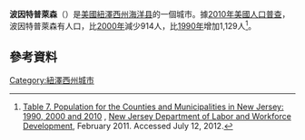 {{Infobox settlement
|name                     = Point Pleasant, New Jersey
|official_name            = Borough of Point Pleasant
|settlement_type          = [[Borough_(New_Jersey)|Borough]]
|nickname                 = 
|motto                    =

<!-- Images -->
|image_skyline            =
|imagesize                =
|image_caption            =
|image_flag               =
|image_seal               =

<!-- Maps -->
|image_map                = Point_pleasant_nj_029.png
|mapsize                  = 250x200px
|map_caption              = Map of Point Pleasant in Ocean County. Inset: Location of Ocean County highlighted in the State of New Jersey.
|image_map1               = Census_Bureau_map_of_Point_Pleasant,_New_Jersey.png
|mapsize1                 = 250x200px
|map_caption1             = 人口普查區地圖

<!-- Location -->
|subdivision_type         = [[國家|國家]]
|subdivision_name         = {{flag|United States}}
|subdivision_type1        = [[美國州份|州]]
|subdivision_name1        = {{flag|New Jersey}}
|subdivision_type2        = [[紐澤西州行政區劃|郡]]
|subdivision_name2        = [[海洋县|海洋县]]
|government_footnotes     = <ref name=DataBook/>
|government_type          = [[Borough_(New_Jersey)|Borough]]
|governing_body           = Borough Council
|leader_title             = [[市長|市長]]
|leader_name              = Robert A. Sabosik ([[Republican_Party_(United_States)|R]], term ends December 31, 2018)<ref>[http://www.state.nj.us/dca/home/20151020mayors.pdf 2015 New Jersey Mayors Directory], [[New_Jersey_Department_of_Community_Affairs|New Jersey Department of Community Affairs]], as of October 20, 2015. Accessed November 14, 2015.</ref>
|leader_title1            = [[City_manager|Administrator]] / [[Clerk_(municipal_official)|Clerk]]
|leader_name1             = David A. Maffei<ref>[http://ptboro.com/municipal_directory.html Municipal Directory] {{webarchive|url=https://web.archive.org/web/20150503023855/http://www.ptboro.com/municipal_directory.html |date=2015-05-03 }}, Borough of Point Pleasant. Accessed July 12, 2012.</ref>
|established_title        = [[Municipal_corporation|Incorporated]]
|established_date         = May 19, 1920

<!-- Area -->
|unit_pref                = Imperial
|area_footnotes           = <ref name=CensusArea>[http://www2.census.gov/geo/docs/maps-data/data/gazetteer/county_sub_list_34.txt 2010 Census Gazetteer Files: New Jersey County Subdivisions], [[United_States_Census_Bureau|United States Census Bureau]]. Accessed May 21, 2015.</ref>
|area_magnitude           =
|area_total_km2           = 10.790
|area_land_km2            =  9.035
|area_water_km2           =  1.755
|area_total_sq_mi         =  4.167
|area_land_sq_mi          =  3.489
|area_water_sq_mi         =  0.678
|area_water_percent       = 16.26

<!-- Population -->
|population_as_of         = [[2010年美國人口普查|2010年普查]]
|population_footnotes     = <ref name=APP2010>[http://php.app.com/census/results2.php?pageNum_Recordset1=2&totalRows_Recordset1=34&State=NJ&County=Ocean&Town=%25&Submit=Search 2010 Census Populations: Ocean County], ''[[Asbury_Park_Press|Asbury Park Press]]''. Accessed July 30, 2011.</ref><ref name=Census2010>[http://factfinder.census.gov/bkmk/table/1.0/en/DEC/10_DP/DPDP1/0600000US3402959880 DP-1 - Profile of General Population and Housing Characteristics: 2010 for Point Pleasant borough, Ocean County, New Jersey], [[United_States_Census_Bureau|United States Census Bureau]]. Accessed July 12, 2012.</ref><ref name=Districts2011/><ref name=LWD2010>[http://lwd.dol.state.nj.us/labor/lpa/census/2010/dp/dp1_oce/pointpleasant1.pdf Profile of General Demographic Characteristics: 2010 for Point Pleasant borough] {{Wayback|url=http://lwd.dol.state.nj.us/labor/lpa/census/2010/dp/dp1_oce/pointpleasant1.pdf |date=20160304071242 }}, [[New_Jersey_Department_of_Labor_and_Workforce_Development|New Jersey Department of Labor and Workforce Development]]. Accessed July 12, 2012.</ref>
|population_total         = 18392 
|population_rank          = 140th of 566 in state<br>11th of 33 in county<ref name=GCTPH1NJ2010>[http://factfinder.census.gov/bkmk/table/1.0/en/DEC/10_SF1/GCTPH1.ST16/0400000US34 GCT-PH1 Population, Housing Units, Area, and Density: 2010 - State -- County Subdivision from the 2010 Census Summary File 1 for New Jersey], [[United_States_Census_Bureau|United States Census Bureau]]. Accessed December 31, 2012.</ref> 
|population_density_km2   = auto 
|population_density_sq_mi = 5272.1
|population_density_rank  = 104th of 566 in state<br>1st of 33 in county<ref name=GCTPH1NJ2010/>
|population_est           = 18665
|pop_est_as_of            = 2014
|pop_est_footnotes        = <ref name=PopEst/>

<!-- General information -->
|timezone                 = [[Eastern_Time_Zone|東部 (EST)]]
|utc_offset               = -5
|timezone_DST             = [[Eastern_Daylight_Time|東部 (EDT)]]
|utc_offset_DST           = -4
|elevation_footnotes      = <ref>{{Gnis|885357|Borough of Point Pleasant}}, [[Geographic_Names_Information_System|Geographic Names Information System]]. Accessed March 11, 2013.</ref>
|elevation_m              = 
|elevation_ft             = 13
|coordinates_type         = region:US_type:city
|coordinates_region       = US-NJ
|coordinates_display      = inline,title
|coordinates_footnotes    = <ref name=CensusArea/><ref name="GR1">[http://www.census.gov/geo/www/gazetteer/gazette.html US Gazetteer files: 2010, 2000, and 1990], [[United_States_Census_Bureau|United States Census Bureau]]. Accessed September 4, 2014.</ref>
|latd                     = 40.077328
|longd                    = -74.070068

<!-- Area/postal codes & others -->
|postal_code_type         = [[ZIP_code|ZIP code]]
|postal_code              = 08742<ref>[http://tools.usps.com/go/ZipLookupResultsAction!input.action?resultMode=0&city=point%20pleasant&state=NJ Look Up a ZIP Code for Point Pleasant, NJ], [[United_States_Postal_Service|United States Postal Service]]. Accessed December 31, 2012.</ref><ref>[http://www.state.nj.us/infobank/njzips.htm Zip Codes], State of [[New_Jersey|New Jersey]]. Accessed August 29, 2013.</ref>
|area_code                = [[Area_codes_732_and_848|732]]<ref>[http://www.area-codes.com/search.asp?frmNPA=&frmNXX=&frmState=NJ&frmCity=Point+Pleasant Area Code Lookup - NPA NXX for Point Pleasant, NJ], Area-Codes.com. Accessed August 29, 2013.</ref>
|blank_name               = [[Federal_Information_Processing_Standards|FIPS code]]
|blank_info               = 3402959880<ref name=CensusArea/><ref name="GR2">[http://factfinder.census.gov American FactFinder], [[United_States_Census_Bureau|United States Census Bureau]]. Accessed September 4, 2014.</ref><ref>[http://mcdc2.missouri.edu/webrepts/commoncodes/ccc_nj.html A Cure for the Common Codes:  New Jersey]{{Dead link|date=2018年10月 |bot=InternetArchiveBot |fix-attempted=yes }}, Missouri Census Data Center. Accessed July 12, 2012.</ref>
|blank1_name              = [[Geographic_Names_Information_System|GNIS]] feature ID
|blank1_info              = 0885357<ref name=CensusArea/><ref name="GR3">[http://geonames.usgs.gov US Board on Geographic Names], [[United_States_Geological_Survey|United States Geological Survey]]. Accessed September 4, 2014.</ref>
|website                  = {{URL|http://www.ptboro.com}}
|footnotes                = 
}}
'''波因特普萊森'''（{{lang-en|Point Pleasant}}）是[[美國|美國]][[紐澤西州|紐澤西州]][[海洋县|海洋县]]的一個城市。據[[2010年美國人口普查|2010年美國人口普查]]，波因特普萊森有人口{{nowrap|18,392,<ref name=Census2010/><ref name=Districts2011/><ref name=LWD2010/>}}，比[[2000年美国人口普查|2000年]]減少914人，比[[1990年美国人口普查|1990年]]增加1,129人<ref>[http://lwd.dol.state.nj.us/labor/lpa/census/2010/2010data/table7cm.xls Table 7. Population for the Counties and Municipalities in New Jersey: 1990, 2000 and 2010] {{Wayback|url=http://lwd.dol.state.nj.us/labor/lpa/census/2010/2010data/table7cm.xls |date=20130520191436 }}, [[New_Jersey_Department_of_Labor_and_Workforce_Development|New Jersey Department of Labor and Workforce Development]], February 2011. Accessed July 12, 2012.</ref>。

==參考資料==
{{reflist}}

[[Category:紐澤西州城市|Category:紐澤西州城市]]